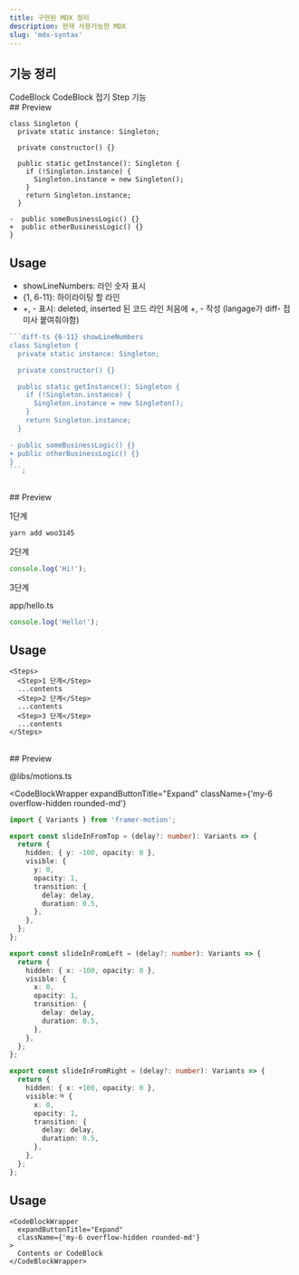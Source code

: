 ```yaml
---
title: 구현된 MDX 정리
description: 현재 사용가능한 MDX
slug: 'mdx-syntax'
---
```


## 기능 정리

<Tabs defaultValue="codeblock">

<TabsList>
  <TabsTrigger value="codeblock">CodeBlock</TabsTrigger>
  <TabsTrigger value="codeblock-wrapper">CodeBlock 접기</TabsTrigger>
  <TabsTrigger value="step">Step 기능</TabsTrigger>
</TabsList>

<TabsContent value="codeblock" >
<br/>
## Preview

```diff-ts {6-11} showLineNumbers
class Singleton {
  private static instance: Singleton;

  private constructor() {}

  public static getInstance(): Singleton {
    if (!Singleton.instance) {
      Singleton.instance = new Singleton();
    }
    return Singleton.instance;
  }

-  public someBusinessLogic() {}
+  public otherBusinessLogic() {}
}
```

## Usage

- showLineNumbers: 라인 숫자 표시
- \{1, 6-11\}: 하이라이팅 할 라인
- +, - 표시: deleted, inserted 된 코드 라인 처음에 +, - 작성 (langage가 diff- 접미사 붙여줘야함)

````js
```diff-ts {6-11} showLineNumbers
class Singleton {
  private static instance: Singleton;

  private constructor() {}

  public static getInstance(): Singleton {
    if (!Singleton.instance) {
      Singleton.instance = new Singleton();
    }
    return Singleton.instance;
  }

- public someBusinessLogic() {}
+ public otherBusinessLogic() {}
}
```;
````

</TabsContent>

<TabsContent value="step" >
<br/>
## Preview

<Steps>

<Step>1단계</Step>

```bash
yarn add woo3145
```

<Step>2단계</Step>

```ts
console.log('Hi!');
```

<Step>3단계</Step>

app/hello.ts

```ts
console.log('Hello!');
```

</Steps>

## Usage

```tsx
<Steps>
  <Step>1 단계</Step>
  ...contents
  <Step>2 단계</Step>
  ...contents
  <Step>3 단계</Step>
  ...contents
</Steps>
```

</TabsContent>

<TabsContent value="codeblock-wrapper">

<br />
## Preview

@libs/motions.ts

<CodeBlockWrapper
  expandButtonTitle="Expand"
  className={'my-6 overflow-hidden rounded-md'}
>

```ts
import { Variants } from 'framer-motion';

export const slideInFromTop = (delay?: number): Variants => {
  return {
    hidden: { y: -100, opacity: 0 },
    visible: {
      y: 0,
      opacity: 1,
      transition: {
        delay: delay,
        duration: 0.5,
      },
    },
  };
};

export const slideInFromLeft = (delay?: number): Variants => {
  return {
    hidden: { x: -100, opacity: 0 },
    visible: {
      x: 0,
      opacity: 1,
      transition: {
        delay: delay,
        duration: 0.5,
      },
    },
  };
};

export const slideInFromRight = (delay?: number): Variants => {
  return {
    hidden: { x: +100, opacity: 0 },
    visible:ㅋ {
      x: 0,
      opacity: 1,
      transition: {
        delay: delay,
        duration: 0.5,
      },
    },
  };
};
```

</CodeBlockWrapper>

## Usage

```tsx
<CodeBlockWrapper
  expandButtonTitle="Expand"
  className={'my-6 overflow-hidden rounded-md'}
>
  Contents or CodeBlock
</CodeBlockWrapper>
```

</TabsContent>

</Tabs>
